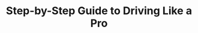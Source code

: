 ---
title: 'Step-by-Step Guide to Driving Like a Pro'
description: 'Discover the specific steps for driving like a pro'
icon: 'shield-check'
sidebarTitle: "Safety tips"
---